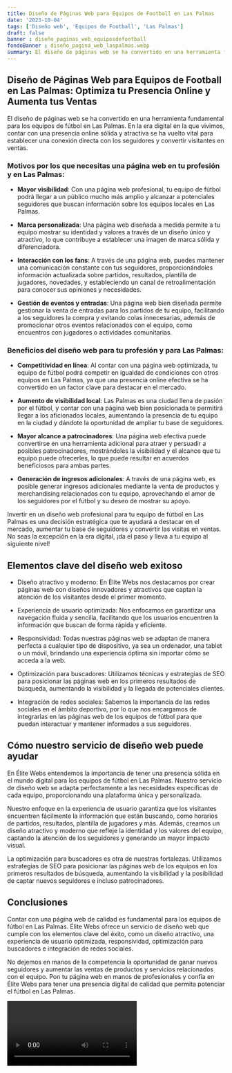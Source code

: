 ```yaml
---
title: Diseño de Páginas Web para Equipos de Football en Las Palmas
date: '2023-10-04'
tags: ['Diseño web', 'Equipos de Football', 'Las Palmas']
draft: false
banner : diseño_paginas_web_equiposdefootball
fondoBanner : diseño_pagina_web_laspalmas.webp
summary: El diseño de páginas web se ha convertido en una herramienta fundamental para los equipos de fútbol en Las Palmas. En la era digital en la que vivimos, contar con una presencia online sólida y atractiva se ha vuelto vital para establecer una conexión directa con los seguidores y convertir visitantes en ventas. 
---
```


## Diseño de Páginas Web para Equipos de Football en Las Palmas: Optimiza tu Presencia Online y Aumenta tus Ventas

El diseño de páginas web se ha convertido en una herramienta fundamental para los equipos de fútbol en Las Palmas. En la era digital en la que vivimos, contar con una presencia online sólida y atractiva se ha vuelto vital para establecer una conexión directa con los seguidores y convertir visitantes en ventas. 

### Motivos por los que necesitas una página web en tu profesión y en Las Palmas:

- **Mayor visibilidad**: Con una página web profesional, tu equipo de fútbol podrá llegar a un público mucho más amplio y alcanzar a potenciales seguidores que buscan información sobre los equipos locales en Las Palmas.

- **Marca personalizada**: Una página web diseñada a medida permite a tu equipo mostrar su identidad y valores a través de un diseño único y atractivo, lo que contribuye a establecer una imagen de marca sólida y diferenciadora.

- **Interacción con los fans**: A través de una página web, puedes mantener una comunicación constante con tus seguidores, proporcionándoles información actualizada sobre partidos, resultados, plantilla de jugadores, novedades, y estableciendo un canal de retroalimentación para conocer sus opiniones y necesidades.

- **Gestión de eventos y entradas**: Una página web bien diseñada permite gestionar la venta de entradas para los partidos de tu equipo, facilitando a los seguidores la compra y evitando colas innecesarias, además de promocionar otros eventos relacionados con el equipo, como encuentros con jugadores o actividades comunitarias.

### Beneficios del diseño web para tu profesión y para Las Palmas:

- **Competitividad en línea**: Al contar con una página web optimizada, tu equipo de fútbol podrá competir en igualdad de condiciones con otros equipos en Las Palmas, ya que una presencia online efectiva se ha convertido en un factor clave para destacar en el mercado.

- **Aumento de visibilidad local**: Las Palmas es una ciudad llena de pasión por el fútbol, y contar con una página web bien posicionada te permitirá llegar a los aficionados locales, aumentando la presencia de tu equipo en la ciudad y dándote la oportunidad de ampliar tu base de seguidores.

- **Mayor alcance a patrocinadores**: Una página web efectiva puede convertirse en una herramienta adicional para atraer y persuadir a posibles patrocinadores, mostrándoles la visibilidad y el alcance que tu equipo puede ofrecerles, lo que puede resultar en acuerdos beneficiosos para ambas partes.

- **Generación de ingresos adicionales**: A través de una página web, es posible generar ingresos adicionales mediante la venta de productos y merchandising relacionados con tu equipo, aprovechando el amor de los seguidores por el fútbol y su deseo de mostrar su apoyo.

Invertir en un diseño web profesional para tu equipo de fútbol en Las Palmas es una decisión estratégica que te ayudará a destacar en el mercado, aumentar tu base de seguidores y convertir las visitas en ventas. No seas la excepción en la era digital, ¡da el paso y lleva a tu equipo al siguiente nivel!

<GifSeo />

<Cta />

## Elementos clave del diseño web exitoso

- Diseño atractivo y moderno: En Élite Webs nos destacamos por crear páginas web con diseños innovadores y atractivos que captan la atención de los visitantes desde el primer momento.

- Experiencia de usuario optimizada: Nos enfocamos en garantizar una navegación fluida y sencilla, facilitando que los usuarios encuentren la información que buscan de forma rápida y eficiente.

- Responsividad: Todas nuestras páginas web se adaptan de manera perfecta a cualquier tipo de dispositivo, ya sea un ordenador, una tablet o un móvil, brindando una experiencia óptima sin importar cómo se acceda a la web.

- Optimización para buscadores: Utilizamos técnicas y estrategias de SEO para posicionar las páginas web en los primeros resultados de búsqueda, aumentando la visibilidad y la llegada de potenciales clientes.

- Integración de redes sociales: Sabemos la importancia de las redes sociales en el ámbito deportivo, por lo que nos encargamos de integrarlas en las páginas web de los equipos de fútbol para que puedan interactuar y mantener informados a sus seguidores.

## Cómo nuestro servicio de diseño web puede ayudar

En Élite Webs entendemos la importancia de tener una presencia sólida en el mundo digital para los equipos de fútbol en Las Palmas. Nuestro servicio de diseño web se adapta perfectamente a las necesidades específicas de cada equipo, proporcionando una plataforma única y personalizada.

Nuestro enfoque en la experiencia de usuario garantiza que los visitantes encuentren fácilmente la información que están buscando, como horarios de partidos, resultados, plantilla de jugadores y más. Además, creamos un diseño atractivo y moderno que refleje la identidad y los valores del equipo, captando la atención de los seguidores y generando un mayor impacto visual.

La optimización para buscadores es otra de nuestras fortalezas. Utilizamos estrategias de SEO para posicionar las páginas web de los equipos en los primeros resultados de búsqueda, aumentando la visibilidad y la posibilidad de captar nuevos seguidores e incluso patrocinadores.

## Conclusiones

Contar con una página web de calidad es fundamental para los equipos de fútbol en Las Palmas. Élite Webs ofrece un servicio de diseño web que cumple con los elementos clave del éxito, como un diseño atractivo, una experiencia de usuario optimizada, responsividad, optimización para buscadores e integración de redes sociales.

No dejemos en manos de la competencia la oportunidad de ganar nuevos seguidores y aumentar las ventas de productos y servicios relacionados con el equipo. Pon tu página web en manos de profesionales y confía en Élite Webs para tener una presencia digital de calidad que permita potenciar el fútbol en Las Palmas.

<Video />

<CtaBot job='Equipos de Football' city='Las Palmas'/>

<Gmaps query='Las Palmas+españa+maps' />